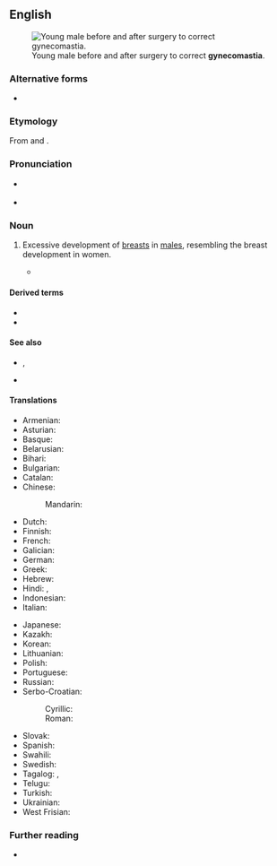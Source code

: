 ==English==
[[File:Adolescent_with_Gynecomastia.jpg|thumb|Young male before and after surgery to correct '''gynecomastia'''.]]

===Alternative forms===
* {{alter|en|gynaecomastia|gynæcomastia|gynaecomasty|gynæcomazia}}

===Etymology===
From {{bor|en|grc|γυνή||woman}} and {{m|grc|μαστός||breast}}.

===Pronunciation===
* {{a|RP}} {{IPA|en|/ˌɡaɪnɪkə(ʊ)ˈmæstɪə/}}
* {{a|GA}} {{IPA|en|/ˌɡaɪnɪkoʊˈmæstiə/|/ˌɡaɪnɪkəˈmæstiə/|/ˌd͡ʒaɪnɪkoʊˈmæstiə/|/ˌd͡ʒaɪnɪkəˈmæstiə/}}

===Noun===
{{en-noun|~}}

# {{lb|en|American spelling|medicine}} Excessive development of [[breast]]s in [[male]]s, resembling the breast development in women.
#: {{syn|en|gynecomastism|gynecomazia}}
#* {{quote-book|en|author=Merle J. Yost|title=Demystyifying Gynecomastia: Men with Breasts|year=2006|pageurl=https://books.google.com/books?id=Jx9qrFmv3AIC&pg=PA24&dq=%22gynecomastia%22&hl=&cd=1&source=gbs_api#v=onepage&q=%22gynecomastia%22&f=false|isbn=978-0-9777199-0-7|page=24|passage=But probably the primary reason for '''gynecomastia''' in adult onset is drugs—and these are not illegal drugs.}}

====Derived terms====
* {{l|en|gyno}}
* {{l|en|pseudogynecomastia}}

====See also====
* {{l|en|man boob}}, {{l|en|moob}}
* {{l|en|bitch tits}}

====Translations====
{{trans-top|development of breasts in males}}
* Armenian: {{t|hy|գինեկոմաստիա}}
* Asturian: {{t|ast|xinecomastia|f}}
* Basque: {{t|eu|ginekomastia}}
* Belarusian: {{t|be|гінекамастыя|f}}
* Bihari: {{t|bh|गाइनेकोमास्टिया}}
* Bulgarian: {{t|bg|гинекомастия|f}}
* Catalan: {{t|ca|ginecomàstia|f}}
* Chinese:
*: Mandarin: {{t|cmn|男性乳房发育|tr=nánxìng rǔfáng fāyù}}
* Dutch: {{t+|nl|gynaecomastie|f}}
* Finnish: {{t|fi|naisnisäisyys}}
* French: {{t+|fr|gynécomastie|f}}
* Galician: {{t|gl|xinecomastia|f}}
* German: {{t+|de|Gynäkomastie|f}}
* Greek: {{t+|el|γυναικομαστία}}
* Hebrew: {{t+|he|גינקומסטיה|f|tr=ginekomastya}}
* Hindi: {{t|hi|पुंस्तनवृद्धि}}, {{t|hi|गाइनेकोमैस्टिआ}}
* Indonesian: {{t|id|ginekomastia}}
* Italian: {{t+|it|ginecomastia|f}}
{{trans-mid}}
* Japanese: {{t|ja|女性化乳房|tr=josei-ka nyūbō}}
* Kazakh: {{t|kk|гинекомастия}}
* Korean: {{t|ko|여성형유방증}}
* Lithuanian: {{t|lt|ginekomastija|f}}
* Polish: {{t+|pl|ginekomastia|f}}
* Portuguese: {{t|pt|ginecomastia|f}}
* Russian: {{t+|ru|гинекомасти́я|f}}
* Serbo-Croatian:
*: Cyrillic: {{t|sh|гинекома̀стија|f}}
*: Roman: {{t+|sh|ginekomàstija|f}}
* Slovak: {{t|sk|gynekomastia|f}}
* Spanish: {{t|es|ginecomastia|f}}
* Swahili: {{t|sw|jinekomastia}}
* Swedish: {{t+|sv|gynekomasti|c}}
* Tagalog: {{t|tl|hinekomastiya}}, {{t|tl|ginekomastiya}}
* Telugu: {{t|te|గైనేకోమస్తియా}}
* Turkish: {{t|tr|jinekomasti}}
* Ukrainian: {{t|uk|гінекомастія|f}}
* West Frisian: {{t|fy|gynekomasty}}
{{trans-bottom}}

===Further reading===
* {{pedia}}